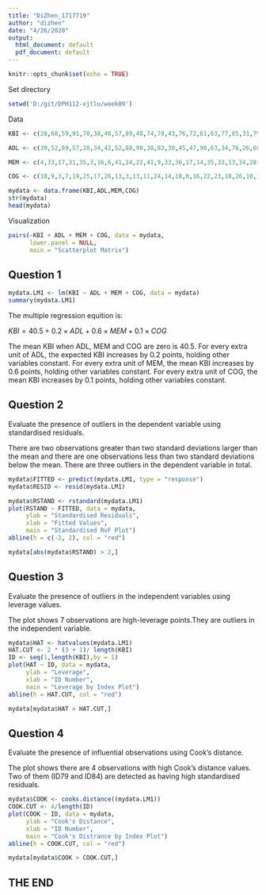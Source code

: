 ```yaml
---
title: "DiZhen_1717719"
author: "dizhen"
date: "4/26/2020"
output:
  html_document: default
  pdf_document: default
---
```


```r
knitr::opts_chunk$set(echo = TRUE)
```

Set directory

```r
setwd('D:/git/DPH112-xjtlu/week09')
```

Data

```r
KBI <- c(28,68,59,91,70,38,46,57,89,48,74,78,43,76,72,61,63,77,85,31,79,92,76,91,78,103,99,73,88,64,52,71,41,85,52,68,57,84,91,83,73,57,69,81,71,91,48,94,57,49,88,54,73,87,47,60,65,57,85,28,40,87,80,49,57,32,52,42,49,63,89,67,43,47,70,99,53,78,112,52,68,63,49,42,56,46,72,95,57,88,81,104,88,115,66,92,97,69,112,88)

ADL <- c(39,52,89,57,28,34,42,52,88,90,38,83,30,45,47,90,63,34,76,26,68,85,22,82,80,80,81,30,27,72,46,63,45,77,42,60,33,49,89,72,45,73,58,33,34,90,48,47,32,63,76,79,48,90,55,83,50,44,79,24,40,35,55,45,46,37,47,28,61,35,68,80,43,53,60,63,28,35,37,82,88,52,30,69,52,59,53,65,90,88,66,60,48,82,88,63,79,71,66,81)

MEM <- c(4,33,17,31,35,3,16,6,41,24,22,41,9,33,36,17,14,35,33,13,34,28,12,57,51,20,20,7,27,9,15,52,26,57,10,34,14,30,64,31,24,13,16,17,13,42,7,17,13,32,50,44,57,33,11,24,21,31,30,5,20,15,9,28,19,4,29,23,8,31,65,29,8,14,30,22,9,18,33,25,16,15,16,49,17,38,22,56,12,42,12,21,14,41,24,49,34,38,48,66)

COG <- c(18,9,3,7,19,25,17,26,13,3,13,11,24,14,18,0,16,22,23,18,26,10,16,3,3,18,1,17,27,0,22,13,18,0,19,11,14,15,0,3,19,3,15,21,18,6,23,18,15,15,5,11,9,6,20,11,25,18,20,22,17,27,21,17,17,21,3,21,7,26,6,10,13,18,16,18,27,14,17,13,0,0,18,12,20,17,21,2,0,6,23,7,13,13,14,5,3,17,13,1)

mydata <- data.frame(KBI,ADL,MEM,COG)
str(mydata)
head(mydata)
```

Visualization

```r
pairs(~KBI + ADL + MEM + COG, data = mydata,
      lower.panel = NULL,
      main = "Scatterplot Matrix")
```


## Question 1

```r
mydata.LM1 <- lm(KBI ~ ADL + MEM + COG, data = mydata)
summary(mydata.LM1)
```

The multiple regression equition is:

$KBI = 40.5 + 0.2 \times ADL + 0.6 \times MEM + 0.1 \times COG$

The mean KBI when ADL, MEM and COG are zero is 40.5. For every extra unit of ADL, the expected KBI increases by 0.2 points, holding other variables constant. For every extra unit of MEM, the mean KBI increases by 0.6 points, holding other variables constant. For every extra unit of COG, the mean KBI increases by 0.1 points, holding other variables constant.

## Question 2

Evaluate the presence of outliers in the dependent variable using standardised residuals.

There are two observations greater than two standard deviations larger than the mean and there are one observations less than two standard deviations below the mean. There are three outliers in the dependent variable in total. 

```r
mydata$FITTED <- predict(mydata.LM1, type = "response")
mydata$RESID <- resid(mydata.LM1)

mydata$RSTAND <- rstandard(mydata.LM1)
plot(RSTAND ~ FITTED, data = mydata,
     ylab = "Standardised Residuals",
     xlab = "Fitted Values",
     main = "Standardised RvF Plot")
abline(h = c(-2, 2), col = "red")

mydata[abs(mydata$RSTAND) > 2,]
```


## Question 3

Evaluate the presence of outliers in the independent variables using leverage values.

The plot shows 7 observations are high-leverage points.They are outliers in the independent variable.

```r
mydata$HAT <- hatvalues(mydata.LM1)
HAT.CUT <- 2 * (3 + 1)/ length(KBI)
ID <- seq(1,length(KBI),by = 1)
plot(HAT ~ ID, data = mydata,
     ylab = "Leverage",
     xlab = "ID Number",
     main = "Leverage by Index Plot")
abline(h = HAT.CUT, col = "red")

mydata[mydata$HAT > HAT.CUT,]
```
## Question 4

Evaluate the presence of influential observations using Cook’s distance.

The plot shows there are 4 observations with high Cook's distance values. Two of them (ID79 and ID84) are detected as having high standardised residuals.

```r
mydata$COOK <- cooks.distance((mydata.LM1))
COOK.CUT <- 4/length(ID)
plot(COOK ~ ID, data = mydata,
     ylab = "Cook's Distance",
     xlab = "ID Number",
     main = "Cook's Distrance by Index Plot")
abline(h = COOK.CUT, col = "red")

mydata[mydata$COOK > COOK.CUT,]

```

## THE END


